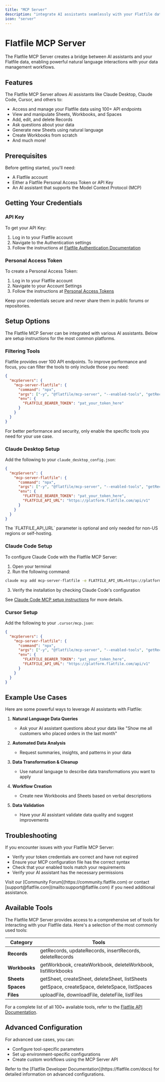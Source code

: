 ```yaml
---
title: "MCP Server"
description: "integrate AI assistants seamlessly with your Flatfile data"
icon: "server"
---
```


<Snippet file="shared/dxpbanner.mdx" />

# Flatfile MCP Server

The Flatfile MCP Server creates a bridge between AI assistants and your Flatfile data, enabling powerful natural language interactions with your data management workflows.

## Features

The Flatfile MCP Server allows AI assistants like Claude Desktop, Claude Code, Cursor, and others to:

- Access and manage your Flatfile data using 100+ API endpoints
- View and manipulate Sheets, Workbooks, and Spaces
- Add, edit, and delete Records
- Ask questions about your data
- Generate new Sheets using natural language
- Create Workbooks from scratch
- And much more!

## Prerequisites

Before getting started, you'll need:

- A Flatfile account
- Either a Flatfile Personal Access Token or API Key
- An AI assistant that supports the Model Context Protocol (MCP)

## Getting Your Credentials

### API Key

To get your API Key:

1. Log in to your Flatfile account
2. Navigate to the Authentication settings
3. Follow the instructions at [Flatfile Authentication Documentation](https://flatfile.com/docs/documentation/authentication/authentication)

### Personal Access Token

To create a Personal Access Token:

1. Log in to your Flatfile account
2. Navigate to your Account Settings
3. Follow the instructions at [Personal Access Tokens](https://flatfile.com/docs/documentation/authentication/account-token#personal-access-tokens)

<Warning>
Keep your credentials secure and never share them in public forums or repositories.
</Warning>

## Setup Options

The Flatfile MCP Server can be integrated with various AI assistants. Below are setup instructions for the most common platforms.

### Filtering Tools

Flatfile provides over 100 API endpoints. To improve performance and focus, you can filter the tools to only include those you need:

```json
{
  "mcpServers": {
    "mcp-server-flatfile": {
      "command": "npx",
      "args": ["-y", "@flatfile/mcp-server", "--enabled-tools", "getRecords,updateRecords"],
      "env": {
        "FLATFILE_BEARER_TOKEN": "pat_your_token_here"
      }
    }
  }
}
```

<Tip>
For better performance and security, only enable the specific tools you need for your use case.
</Tip>

### Claude Desktop Setup

Add the following to your `claude_desktop_config.json`:

```json
{
  "mcpServers": {
    "mcp-server-flatfile": {
      "command": "npx",
      "args": ["-y", "@flatfile/mcp-server", "--enabled-tools", "getRecords,updateRecords"],
      "env": {
        "FLATFILE_BEARER_TOKEN": "pat_your_token_here",
        "FLATFILE_API_URL": "https://platform.flatfile.com/api/v1"
      }
    }
  }
}
```

<Info>
The `FLATFILE_API_URL` parameter is optional and only needed for non-US regions or self-hosting.
</Info>

### Claude Code Setup

To configure Claude Code with the Flatfile MCP Server:

1. Open your terminal
2. Run the following command:

```bash
claude mcp add mcp-server-flatfile -e FLATFILE_API_URL=https://platform.flatfile.com/api/v1 -e FLATFILE_BEARER_TOKEN=pat_your_token_here -- npx -y @flatfile/mcp-server --enabled-tools getRecords,updateRecords
```

3. Verify the installation by checking Claude Code's configuration

See [Claude Code MCP setup instructions](https://docs.anthropic.com/en/docs/agents-and-tools/claude-code/tutorials#set-up-model-context-protocol-mcp) for more details.

### Cursor Setup

Add the following to your `.cursor/mcp.json`:

```json
{
  "mcpServers": {
    "mcp-server-flatfile": {
      "command": "npx",
      "args": ["-y", "@flatfile/mcp-server", "--enabled-tools", "getRecords,updateRecords"],
      "env": {
        "FLATFILE_BEARER_TOKEN": "pat_your_token_here",
        "FLATFILE_API_URL": "https://platform.flatfile.com/api/v1"
      }
    }
  }
}
```

## Example Use Cases

Here are some powerful ways to leverage AI assistants with Flatfile:

1. **Natural Language Data Queries**
   - Ask your AI assistant questions about your data like "Show me all customers who placed orders in the last month"

2. **Automated Data Analysis**
   - Request summaries, insights, and patterns in your data

3. **Data Transformation & Cleanup**
   - Use natural language to describe data transformations you want to apply

4. **Workflow Creation**
   - Create new Workbooks and Sheets based on verbal descriptions

5. **Data Validation**
   - Have your AI assistant validate data quality and suggest improvements

## Troubleshooting

If you encounter issues with your Flatfile MCP Server:

- Verify your token credentials are correct and have not expired
- Ensure your MCP configuration file has the correct syntax
- Check that your enabled tools match your requirements
- Verify your AI assistant has the necessary permissions

<Tip>
Visit our [Community Forum](https://community.flatfile.com) or contact [support@flatfile.com](mailto:support@flatfile.com) if you need additional assistance.
</Tip>

## Available Tools

The Flatfile MCP Server provides access to a comprehensive set of tools for interacting with your Flatfile data. Here's a selection of the most commonly used tools:

| Category | Tools |
|----------|-------|
| **Records** | getRecords, updateRecords, insertRecords, deleteRecords |
| **Workbooks** | getWorkbook, createWorkbook, deleteWorkbook, listWorkbooks |
| **Sheets** | getSheet, createSheet, deleteSheet, listSheets |
| **Spaces** | getSpace, createSpace, deleteSpace, listSpaces |
| **Files** | uploadFile, downloadFile, deleteFile, listFiles |

For a complete list of all 100+ available tools, refer to the [Flatfile API Documentation](https://flatfile.com/docs/api).

## Advanced Configuration

For advanced use cases, you can:

- Configure tool-specific parameters
- Set up environment-specific configurations
- Create custom workflows using the MCP Server API

<Info>
Refer to the [Flatfile Developer Documentation](https://flatfile.com/docs) for detailed information on advanced configurations.
</Info>